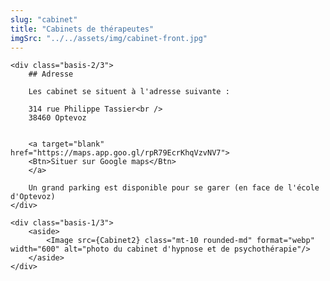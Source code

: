 ```yaml
---
slug: "cabinet"
title: "Cabinets de thérapeutes"
imgSrc: "../../assets/img/cabinet-front.jpg"
---
```



<div class="md:flex">

    <div class="basis-2/3">
        ## Adresse

        Les cabinet se situent à l'adresse suivante :

        314 rue Philippe Tassier<br />
        38460 Optevoz


        <a target="blank" href="https://maps.app.goo.gl/rpR79EcrKhqVzvNV7">
        <Btn>Situer sur Google maps</Btn>
        </a>

        Un grand parking est disponible pour se garer (en face de l'école d'Optevoz)
    </div>

    <div class="basis-1/3">
        <aside>
            <Image src={Cabinet2} class="mt-10 rounded-md" format="webp" width="600" alt="photo du cabinet d'hypnose et de psychothérapie"/>
        </aside>
    </div>

</div>

